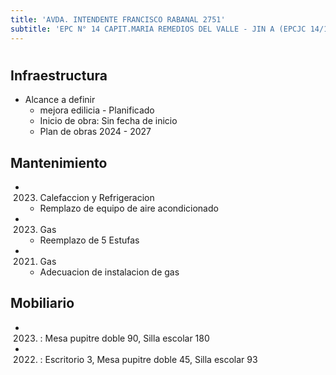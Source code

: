 ```yaml
---
title: 'AVDA. INTENDENTE FRANCISCO RABANAL 2751'
subtitle: 'EPC N° 14 CAPIT.MARIA REMEDIOS DEL VALLE - JIN A (EPCJC 14/19°)'
---
```


#
## Infraestructura

* Alcance a definir 
    + mejora edilicia - Planificado 
    + Inicio de obra: Sin fecha de inicio 
    + Plan de obras 2024 - 2027 






## Mantenimiento

*  (2023) Calefaccion y Refrigeracion 
    + Remplazo de equipo de aire acondicionado

*  (2023) Gas 
    + Reemplazo de 5 Estufas

*  (2021) Gas 
    + Adecuacion de instalacion de gas





## Mobiliario

*  (2023) : Mesa pupitre doble 90, Silla escolar 180 

*  (2022) : Escritorio 3, Mesa pupitre doble 45, Silla escolar 93 



